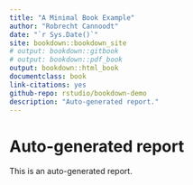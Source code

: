 ```yaml
--- 
title: "A Minimal Book Example"
author: "Robrecht Cannoodt"
date: "`r Sys.Date()`"
site: bookdown::bookdown_site
# output: bookdown::gitbook
# output: bookdown::pdf_book
output: bookdown::html_book
documentclass: book
link-citations: yes
github-repo: rstudio/bookdown-demo
description: "Auto-generated report."
---
```


# Auto-generated report
This is an auto-generated report.
